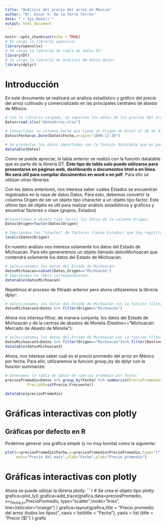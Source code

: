 ```yaml
---
title: "Análisis del precio del arroz en México"
author: "Dr. Oscar V. De la Torre Torres"
date: "`r Sys.Date()`"
output: html_document
---
```


```r
knitr::opts_chunk$set(echo = TRUE)
# Se carga la librería openxlsx:
library(openxlsx)
# Se carga la librería de tabla de datos DT:
library(DT)
# Se carga la librería de análisis de datos dplyr:
library(dplyr)
```

# Introducción

En este documento se realizará un análisis estadístico y gráfico del precio del arroz cultivado y comercializado en las principales centrales de abasto de México. 

```r
# Con la librería cargada, se importan los datos de los precios del arroz:
Datos=read.xlsx("datosArroz.xlsx")

# Convertimos la columna Fecha que tiene un origen de Excel el 30 de diciembre de 1899 para que quede la fecha correcta:
Datos$Fecha=as.Date(Datos$Fecha,origin="1899-12-30")

# Se presentan los datos importados con la función datatable que es para páginas web:
datatable(Datos)
```

Como se puede apreciar, la tabla anterior se realizó con la función datatable que es parte de la librería DT. **Este tipo de tabla solo puede utilizarse para presentarse en páginas web, dashboards o documentos html o en línea. No será útil para compilar documentos en word o en pdf**. Para ello se utilizan otras librerías.

Con los datos anteriores, nos interesa saber cuáles Estados se encuentran registrados en la nase de datos Datos. Para esto, debemos convertir la columna Origen de ser un objeto tipo character a un objeto tipo factor. Este último tipo de objeto es útil para realizar análisis estadísticos y gráficos y encontrar factores o clase (grupos, Estados)

```r
#Convertimos a objeto tipo factor los datos de la columna Origen:
Datos$Origen=factor(Datos$Origen)

# Imprimimos los "niveles" de factores (léase Estados) que hay registrados:
levels(Datos$Origen)
```
En nuestro análisis nos interesa solamente los datos del Estado de Michoacán. Para ello generaremos un objeto llamado datosMichoacan que contendrá solamente los datos del Estado de Michoacán.

```r
# Seleccionamos los datos del Estado de Michoacán:
datosMichoacan=subset(Datos,Origen=="Michoacán")
# Imprimimos la tabla correspondiente:
datatable(datosMichoacan)
```

Repetimos el proceso de filtrado anterior pero ahora utilizaremos la librería dplyr:

```r
# Seleccionamos los datos del Estado de Michoacán con la función filter de dplyr:
datosMichoacan2=Datos %>% filter(Origen=="Michoacán")

```

Ahora nos interesa filtrar, de manera conjunta, los datos del Estado de Michoacán y de la centras de abastos de Morelia (Destino=="Michoacán: Mercado de Abasto de Morelia"):

```r
# Seleccionamos los datos del Estado de Michoacán con la función filter de dplyr:
datosMichoacan3=Datos %>% filter(Origen=="Michoacán")%>% filter(Destino=="Michoacán: Mercado de Abasto de Morelia")
datatable(datosMichoacan3)
```

Ahora, nos interesa saber cuál es el precio promedio del arroz en México por fecha. Para ello, utilizaremos la función group_by de dplyr con la función summarize:

```r
# Generamos la tabla de datos de rpecios promedio por fecha:
preciosPromedio=Datos %>% group_by(Fecha) %>% summarize(PrecioPromedio=mean(Precio.Frecuente),
          PrecioSD=sd(Precio.Frecuente))

datatable(preciosPromedio)
```

# Gráficas interactivas con plotly

## Gráficas por defecto en R

Podemos generar una gráfica simple (y no muy bonita) como la siguiente:
```r
plot(x=preciosPromedio$Fecha,y=preciosPromedio$PrecioPromedio,type="l",col="orange",
     main="Precio del maíz",xlab="Fecha",ylab="Precio promedio")
```

# Gráficas interactivas con plotly

Ahora se puede utilizar la librería plotly:
```r
# Se crea el objeto tipo plotly:
grafica=plot_ly()
grafica=add_trace(grafica,data=preciosPromedio,
                  x=~Fecha,y=~PrecioPromedio,
                  type="scatter",mode="lines",
                  line=list(color="orange")
                  )
grafica=layout(grafica,title = "Precio promedio del arroz (todos los tipos)",
         xaxis = list(title = "Fecha"),
         yaxis = list (title = "Precio ($)")
         )
grafic
